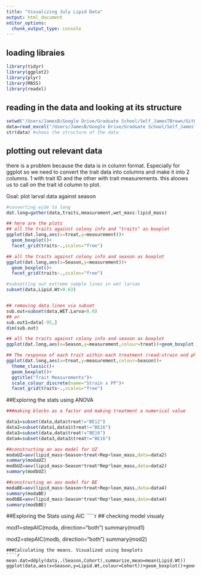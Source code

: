 ```yaml
---
title: "Visualizing July Lipid Data"
output: html_document
editor_options: 
  chunk_output_type: console
---
```


## loading libraies
```r
library(tidyr)
library(ggplot2)
library(plyr)
library(MASS)
library(readxl)


```
## reading in the data and looking at its structure
```r
setwd("/Users/JamesB/Google Drive/Graduate School/Self_JamesTBrown/GitHub/Lipid_Extractions/Data")
data=read_excel("/Users/JamesB/Google Drive/Graduate School/Self_JamesTBrown/GitHub/Lipid_Extractions/Data/Lipid Extraction Samples/20171207 Samples RAW data.xlsx", sheet = "July 2017 RAW DATA")
str(data) #shows the structure of the data
```

## plotting out relevant data
there is a problem because the data is in column format. Especially for ggplot so we need to convert the trait data into columns and make it into 2 columns. 1 with trait ID and the other with trait measurements. this aloows us to call on the trait id column to plot.

Goal: plot larval data against season
```r
#converting wide to long
dat.long=gather(data,traits,measurement,wet_mass:lipid_mass)

## here are the plots
## all the traits against colony info and "traits" as boxplot
ggplot(dat.long,aes(x=treat,y=measurement))+
  geom_boxplot()+
  facet_grid(traits~.,scales="free")

## all the traits against colony info and season as boxplot
ggplot(dat.long,aes(x=Season,y=measurement))+
  geom_boxplot()+
  facet_grid(traits~.,scales="free")

#subsetting out extreme sample lines in wet larvae 
subset(data,Lipid.Wt>0.63)


## removing data lines via subset
sub.out=subset(data,WET.Larva<0.6)
## or 
sub.out1=data[-95,]
dim(sub.out)

## all the traits against colony info and season as boxplot
ggplot(dat.long,aes(x=Season,y=measurement,colour=treat))+geom_boxplot()+facet_grid(traits~.,scales="free")

````

````r
## The response of each trait within each treatment (read:strain and photoperiod)
ggplot(dat.long,aes(x=treat,y=measurement,colour=Season))+
  theme_classic()+
  geom_boxplot()+
  ggtitle("Trait Measurements")+
  scale_colour_discrete(name="Strain x PP")+
  facet_grid(traits~.,scales="free")
````



##Exploring the stats using ANOVA
````r
###making blocks as a factor and making treatment a numerical value

data1=subset(data,data$treat!="BE12")
data2=subset(data1,data1$treat!="BE16")
data3=subset(data,data$treat!="BE16")
data4=subset(data3,data3$treat!="BE16")

##constructing an aov model for UZ
modaUZ=aov(lipid_mass~Season+treat+Rep+lean_mass,data=data2)
summary(modaUZ)
modbUZ=aov(lipid_mass~Season*treat*Rep*lean_mass,data=data2)
summary(modbUZ)

##constructing an aov model for BE
modaBE=aov(lipid_mass~Season+treat+Rep+lean_mass,data=data4)
summary(modaBE)
modbBE=aov(lipid_mass~Season*treat*Rep*lean_mass,data=data4)
summary(modbBE)
`````
##Exploring the Stats using AIC
`````r
## checking model visualy

mod1=stepAIC(moda, direction="both")
summary(mod1)

mod2=stepAIC(modb, direction="both")
summary(mod2)

````
###Calculating the means. Visualized using boxplots 
````r
mean.dat=ddply(data,.(Season,Cohort),summarize,mean=mean(Lipid.Wt))
ggplot(data,aes(x=Season,y=Lipid.Wt,colour=Cohort))+geom_boxplot()+geom_line(data=mean.dat,aes(x=as.numeric(Season),y=mean,colour=Cohort))
````